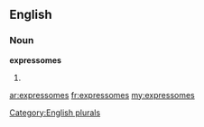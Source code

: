 ==English==

===Noun===
'''expressomes'''

# {{plural of|[[expressome]]}}

[[Category:English plurals]]

[[ar:expressomes]]
[[fr:expressomes]]
[[my:expressomes]]